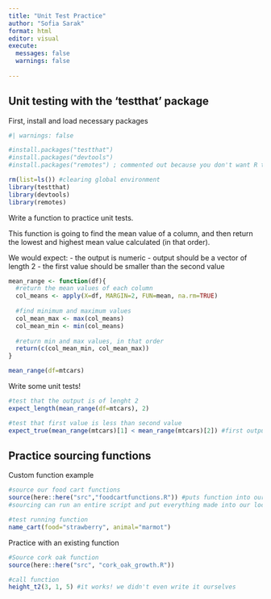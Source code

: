 ```yaml
---
title: "Unit Test Practice"
author: "Sofia Sarak"
format: html
editor: visual
execute:
  messages: false
  warnings: false
  
---
```


## Unit testing with the 'testthat' package 

First, install and load necessary packages
```r
#| warnings: false

#install.packages("testthat")
#install.packages("devtools")
#install.packages("remotes") ; commented out because you don't want R to try to install them every time!!

rm(list=ls()) #clearing global environment
library(testthat)
library(devtools)
library(remotes)
```

Write a function to practice unit tests.

This function is going to find the mean value of a column, and then return the lowest and highest mean value calculated (in that order).

We would expect:
- the output is numeric
- output should be a vector of length 2
- the first value should be smaller than the second value 

```r
mean_range <- function(df){
  #return the mean values of each column
  col_means <- apply(X=df, MARGIN=2, FUN=mean, na.rm=TRUE)
 
  #find minimum and maximum values
  col_mean_max <- max(col_means)
  col_mean_min <- min(col_means)
  
  #return min and max values, in that order
  return(c(col_mean_min, col_mean_max))
}

mean_range(df=mtcars)
```

Write some unit tests!
```r
#test that the output is of lenght 2
expect_length(mean_range(df=mtcars), 2)

#test that first value is less than second value
expect_true(mean_range(mtcars)[1] < mean_range(mtcars)[2]) #first output of mean_range(mtcars) vs second output of mean_range(mtcars), because it returns a vector!
```


## Practice sourcing functions

Custom function example
```r
#source our food cart functions
source(here::here("src","foodcartfunctions.R")) #puts function into our global enviro!
#sourcing can run an entire script and put everything made into our local enviro and workflow

#test running function
name_cart(food="strawberry", animal="marmot")
```

Practice with an existing function
```r
#Source cork oak function
source(here::here("src", "cork_oak_growth.R"))

#call function
height_t2(3, 1, 5) #it works! we didn't even write it ourselves
```

